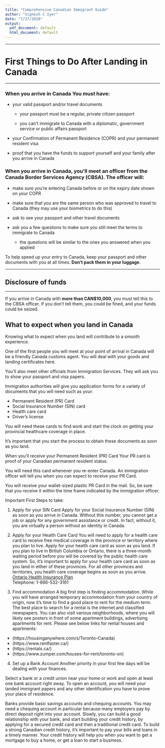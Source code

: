 ```yaml
---
title: "Comprehensive Canadian Immigrant Guide"
author: "Vignesh C Iyer"
date: "7/27/2020"
output:
  pdf_document: default
  html_document: default
---
```

***
# First Things to Do After Landing in Canada
***

### When you arrive in Canada You must have: 

* your valid passport and/or travel documents 

  * your passport must be a regular, private citizen passport 

  * you can’t immigrate to Canada with a diplomatic, government service or public affairs passport 

* your Confirmation of Permanent Residence (COPR) and your permanent resident visa 

* proof that you have the funds to support yourself and your family after you arrive in Canada 

### When you arrive in Canada, you’ll meet an officer from the Canada Border Services Agency (CBSA). The officer will: 

* make sure you’re entering Canada before or on the expiry date shown on your COPR 

* make sure that you are the same person who was approved to travel to Canada (they may use your biometrics to do this) 

* ask to see your passport and other travel documents 

* ask you a few questions to make sure you still meet the terms to immigrate to Canada 
  
  * the questions will be similar to the ones you answered when you applied 
  
To help speed up your entry to Canada, keep your passport and other documents with you at all times. **Don’t pack them in your luggage**. 

***
## Disclosure of funds 
***
If you arrive in Canada with **more than CAN$10,000**, you must tell this to the CBSA officer. If you don’t tell them, you could be fined, and your funds could be seized.

## What to expect when you land in Canada 

Knowing what to expect when you land will contribute to a smooth experience. 

One of the first people you will meet at your point of arrival in Canada will be a friendly Canada customs agent. You will deal with your goods and landing certificates here. 

You’ll also meet other officials from Immigration Services. They will ask you to show your passport and visa papers. 

Immigration authorities will give you application forms for a variety of documents that you will need such as your: 

* Permanent Resident (PR) Card 
* Social Insurance Number (SIN) card 
* Health care card 
* Driver’s license 

You will need these cards to find work and start the clock on getting your provincial healthcare coverage in place. 

It’s important that you start the process to obtain these documents as soon as you land. 

When you’ll receive your Permanent Resident (PR) Card Your PR card is proof of your Canadian permanent resident status. 

You will need this card whenever you re-enter Canada. An immigration officer will tell you when you can expect to receive your PR Card. 

You will receive your wallet-sized plastic PR Card in the mail. So, be sure that you receive it within the time frame indicated by the immigration officer.

Important First Steps to take: 

1. Apply for your SIN Card Apply for your Social Insurance Number (SIN) as soon as you arrive in Canada. Without this number, you cannot get a job or apply for any government assistance or credit. In fact, without it, you are virtually a person without an identity in Canada. 

2. Apply for your Health Care Card You will need to apply for a health care card to receive free medical coverage in the province or territory where you plan to live. Apply for your health care card as soon as you land. If you plan to live in British Columbia or Ontario, there is a three-month waiting period before you will be covered by the public health care system. So, it’s important to apply for your health care card as soon as you land in either of these provinces. For all other provinces and territories, you health care coverage begins as soon as you arrive. 
[Ontario Health Insurance Plan](www.health.gov.on.ca/en/public/programs/ohip)  
Telephone: 1-866-532-3161

3. Find accommodation A big first step is finding accommodation. While you will have arranged temporary accommodation from your country of origin, now it’s time to find a good place to rent for the medium term. The best place to search for a rental is the internet and classified newspapers. You can also visit various neighborhoods, where you will likely see posters in front of some apartment buildings, advertising apartments for rent. Please see below links for rental houses and apartments: 
* (https://housinganywhere.com/s/Toronto--Canada) 
* (https://www.rentfaster.ca/) 
* (https://rentals.ca/) 
* (https://www.zumper.com/houses-for-rent/toronto-on) 

4. Set up a Bank Account Another priority in your first few days will be dealing with your finances. 

Select a bank or a credit union near your home or work and open at least one bank account right away. To open an account, you will need your landed immigrant papers and any other identification you have to prove your place of residence. 

Banks provide basic savings accounts and chequing accounts. You may need a chequing account in particular because many employers pay by direct deposit right into your account. Slowly, you can build a good relationship with your bank, and start building your credit history, by applying for a secured credit card and then a traditional credit card. To build a strong Canadian credit history, it’s important to pay your bills and loans in a timely manner. Your credit history will help you when you want to get a mortgage to buy a home, or get a loan to start a business.
